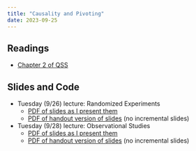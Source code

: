 ```yaml
---
title: "Causality and Pivoting"
date: 2023-09-25
---
```



## Readings 

- [Chapter 2 of QSS](https://press.princeton.edu/books/hardcover/9780691222271/quantitative-social-science)


## Slides and Code

- Tuesday (9/26) lecture: Randomized Experiments
  - [PDF of slides as I present them](/slides/07_rand_exp.pdf)
  - [PDF of handout version of slides](/slides/07_rand_exp_handout.pdf) (no incremental slides)
  <!-- - Code: [`transphobia.Rmd`](/files/code/transphobia.Rmd) -->

- Tuesday (9/28) lecture: Observational Studies
  - [PDF of slides as I present them](/slides/08_obs_studies.pdf)
  - [PDF of handout version of slides](/slides/08_obs_studies_handout.pdf) (no incremental slides)
  
